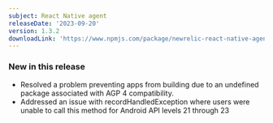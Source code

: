 ```yaml
---
subject: React Native agent
releaseDate: '2023-09-20'
version: 1.3.2
downloadLink: 'https://www.npmjs.com/package/newrelic-react-native-agent/v/1.3.2'
---
```


### New in this release
* Resolved a problem preventing apps from building due to an undefined package associated with AGP 4 compatibility.
* Addressed an issue with recordHandledException where users were unable to call this method for Android API levels 21 through 23
